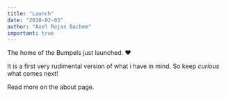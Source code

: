 ```yaml
---
title: "Launch"
date: "2018-02-03"
author: "Axel Rojas Bachem"
important: true
---
```


The home of the Bumpels just launched. :heart:

It is a first very rudimental version of what i have in mind. So keep _curious_ what comes next!

Read more on the <Link to="/about">about</Link> page.
